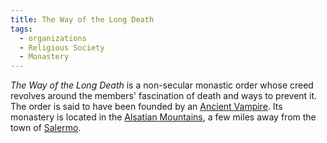 ```yaml
---
title: The Way of the Long Death
tags:
  - organizations
  - Religious Society
  - Monastery
---
```


<Stub />

*The Way of the Long Death* is a non-secular monastic order whose creed revolves
around the members' fascination of death and ways to prevent it. The order is
said to have been founded by an [Ancient Vampire](../species/vampire.mdx). Its
monastery is located in the
[Alsatian Mountains](../locations/alsatian-mountains.mdx), a few miles away from
the town of [Salermo](../locations/salermo.mdx).
